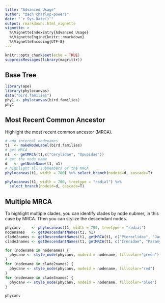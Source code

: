 ```yaml
---
title: "Advanced Usage"
author: "zach charlop-powers"
date: "`r Sys.Date()`"
output: rmarkdown::html_vignette
vignette: >
  %\VignetteIndexEntry{Advanced Usage}
  %\VignetteEngine{knitr::rmarkdown}
  %\VignetteEncoding{UTF-8}
---
```


```r
knitr::opts_chunk$set(echo = TRUE)
suppressMessages(library(magrittr))
```

## Base Tree

```r
library(ape)
library(phylocanvas)
data("bird.families")
phy1 <- phylocanvas(bird.families)
phy1
```

## Most Recent Common Ancestor

Highlight the most recent common ancestor (MRCA).

```r

# add internal nodenames
t1  <- makeNodeLabel(bird.families)
# get MRCA
n1  <- getMRCA(t1,c("Cerylidae", "Upupidae"))
# get the node name
d   <- getNodeName(t1, n1)
# highlight all submembers of the MRCA
phylocanvas(t1, width = 700) %>% select_branch(nodeid=d, cascade=T)

```
```r
phylocanvas(t1, width = 700, treetype = "radial") %>% 
  select_branch(nodeid=d, cascade=T)

```

## Multiple MRCA 

To highlight multiple clades, you can identify clades by node nubmer, in this case by MRCA. Then you can stylize the descendant nodes.

```r
phycanv     <- phylocanvas(t1, width = 700, treetype = "radial") 
nodenames   <- getDescendantNames(t1, n1)
clade2names <- getDescendantNames(t1, getMRCA(t1, c("Pteroclidae", "Jacanidae")))
clade3names <- getDescendantNames(t1, getMRCA(t1, c("Irenidae", "Paramythiidae")))

for (nodename in nodenames) {
  phycanv <- style_node(phycanv, nodeid = nodename, fillcolor="green")
}
for (nodename in clade2names) {
  phycanv <- style_node(phycanv, nodeid = nodename, fillcolor="red")
}
for (nodename in clade3names) {
  phycanv <- style_node(phycanv, nodeid = nodename, fillcolor="blue")
}

phycanv


```

